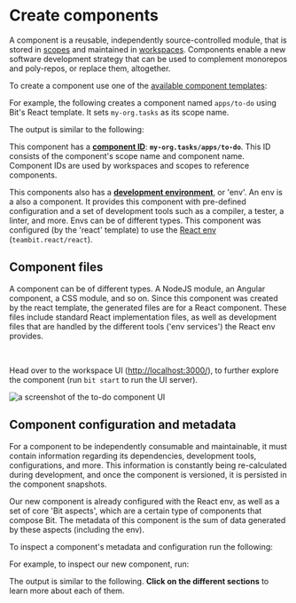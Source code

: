 
# Create components

A component is a reusable, independently source-controlled module, that is stored in [scopes](https://bit.dev/docs/scope/scope-overview) and maintained in [workspaces](https://bit.dev/docs/workspace/workspace-overview).
Components enable a new software development strategy that can be used to complement monorepos and poly-repos, or replace them, altogether.

To create a component use one of the [available component templates](https://bit.dev/docs/dev-services/generator/generator-overview#component-templates):

<BitCreate />

For example, the following creates a component named `apps/to-do` using Bit's React template. It sets `my-org.tasks` as its scope name.

<BitCreateWithExample />

The output is similar to the following:

<BitCreateOutput />

This component has a [**component ID**](https://bit.dev/docs/components/structure/component-id): **`my-org.tasks/apps/to-do`**. This ID consists of the component's scope name and component name.
Component IDs are used by workspaces and scopes to reference components.

This components also has a [**development environment**](https://bit.dev/docs/getting-started/composing/dev-environments), or 'env'.
An env is a also a component. It provides this component with pre-defined configuration and a set of development tools such as a <Tooltip content={compiler} language="bash">compiler</Tooltip>, a <Tooltip content={tester} language="bash">tester</Tooltip>, a <Tooltip content={linter} language="bash">linter</Tooltip>, and more.
Envs can be of different types. This component was configured (by the 'react' template) to use the [React env](https://bit.dev/docs/frameworks/react/react-overview) (`teambit.react/react`).

## Component files

A component can be of different types. A NodeJS module, an Angular component, a CSS module, and so on.
Since this component was created by the react template, the generated files are for a React component.
These files include standard React implementation files, as well as development files that are handled by the different tools ('env services') the React env provides.

<ExploreComponentFiles />

<br />

Head over to the workspace UI ([http://localhost:3000/](http://localhost:3000/)), to further explore the component (run `bit start` to run the UI server).

<Image maxWidth={700} src={todoScreenshot} hasBackground alt="a screenshot of the to-do component UI" />

## Component configuration and metadata

For a component to be independently consumable and maintainable, it must contain information regarding its dependencies, development tools, configurations, and more.
This information is constantly being re-calculated during development, and once the component is versioned, it is persisted in the component snapshots.

Our new component is already configured with the React env, as well as a set of core 'Bit aspects', which are a certain type of components that compose Bit.
The metadata of this component is the sum of data generated by these aspects (including the env).

To inspect a component's metadata and configuration run the following:

<BitShow />

For example, to inspect our new component, run:

<BitShowWithExample />

The output is similar to the following. **Click on the different sections** to learn more about each of them.

<BitShowExample />
